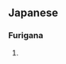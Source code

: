 ==Japanese==
===Furigana===
{{furigana|mita}}
# {{japdef|見た|saw (past form of [[見る]] (みる, miru), to see)}}
